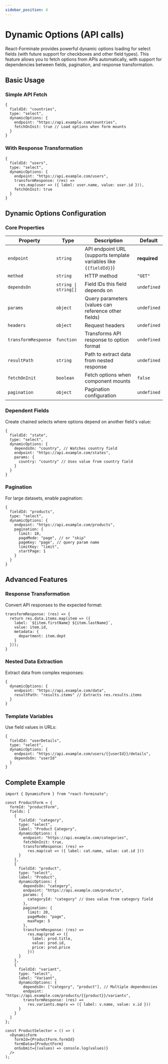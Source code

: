 ```yaml
---
sidebar_position: 4
---
```


# Dynamic Options (API calls)

React-Forminate provides powerful dynamic options loading for select fields (with future support for checkboxes and other field types). This feature allows you to fetch options from APIs automatically, with support for dependencies between fields, pagination, and response transformation.

## Basic Usage

### Simple API Fetch

```tsx
{
  fieldId: "countries",
  type: "select",
  dynamicOptions: {
    endpoint: "https://api.example.com/countries",
    fetchOnInit: true // Load options when form mounts
  }
}
```

### With Response Transformation
```tsx
{
  fieldId: "users",
  type: "select",
  dynamicOptions: {
    endpoint: "https://api.example.com/users",
    transformResponse: (res) => 
      res.map(user => ({ label: user.name, value: user.id })),
    fetchOnInit: true
  }
}
```

## Dynamic Options Configuration
### Core Properties
| Property           | Type                  | Description                                                             | Default     |
|--------------------|-----------------------|-------------------------------------------------------------------------|-------------|
| `endpoint`         | `string`              | API endpoint URL (supports template variables like `{{fieldId}}`)       | **required**|
| `method`           | `string`              | HTTP method                                                             | `"GET"`     |
| `dependsOn`        | `string \| string[]`  | Field IDs this field depends on                                         | `undefined` |
| `params`           | `object`              | Query parameters (values can reference other fields)                    | `undefined` |
| `headers`          | `object`              | Request headers                                                         | `undefined` |
| `transformResponse`| `function`            | Transforms API response to option format                                | `undefined` |
| `resultPath`       | `string`              | Path to extract data from nested response                               | `undefined` |
| `fetchOnInit`      | `boolean`             | Fetch options when component mounts                                     | `false`     |
| `pagination`       | `object`              | Pagination configuration                                                | `undefined` |


### Dependent Fields
Create chained selects where options depend on another field's value:
```tsx
{
  fieldId: "state",
  type: "select",
  dynamicOptions: {
    dependsOn: "country", // Watches country field
    endpoint: "https://api.example.com/states",
    params: {
      country: "country" // Uses value from country field
    }
  }
}
```

### Pagination
For large datasets, enable pagination:
```tsx
{
  fieldId: "products",
  type: "select",
  dynamicOptions: {
    endpoint: "https://api.example.com/products",
    pagination: {
      limit: 10,
      pageMode: "page", // or "skip"
      pageKey: "page", // query param name
      limitKey: "limit",
      startPage: 1
    }
  }
}
```

## Advanced Features
### Response Transformation
Convert API responses to the expected format:

```tsx
transformResponse: (res) => {
  return res.data.items.map(item => ({
    label: `${item.firstName} ${item.lastName}`,
    value: item.id,
    metadata: { 
      department: item.dept 
    }
  }));
}
```

### Nested Data Extraction
Extract data from complex responses:
```tsx
{
  dynamicOptions: {
    endpoint: "https://api.example.com/data",
    resultPath: "results.items" // Extracts res.results.items
  }
}
```

### Template Variables
Use field values in URLs:
```tsx
{
  fieldId: "userDetails",
  type: "select",
  dynamicOptions: {
    endpoint: "https://api.example.com/users/{{userId}}/details",
    dependsOn: "userId"
  }
}
```

## Complete Example
```tsx
import { DynamicForm } from "react-forminate";

const ProductForm = {
  formId: "productForm",
  fields: [
    {
      fieldId: "category",
      type: "select",
      label: "Product Category",
      dynamicOptions: {
        endpoint: "https://api.example.com/categories",
        fetchOnInit: true,
        transformResponse: (res) => 
          res.map(cat => ({ label: cat.name, value: cat.id }))
      }
    },
    {
      fieldId: "product",
      type: "select",
      label: "Product",
      dynamicOptions: {
        dependsOn: "category",
        endpoint: "https://api.example.com/products",
        params: {
          categoryId: "category" // Uses value from category field
        },
        pagination: {
          limit: 20,
          pageMode: "page",
          maxPage: 5
        },
        transformResponse: (res) => 
          res.map(prod => ({ 
            label: prod.title, 
            value: prod.id,
            price: prod.price 
          }))
      }
    },
    {
      fieldId: "variant",
      type: "select",
      label: "Variant",
      dynamicOptions: {
        dependsOn: ["category", "product"], // Multiple dependencies
        endpoint: "https://api.example.com/products/{{product}}/variants",
        transformResponse: (res) => 
          res.variants.map(v => ({ label: v.name, value: v.id }))
      }
    }
  ]
};

const ProductSelector = () => (
  <DynamicForm 
    formId={ProductForm.formId}
    formData={ProductForm}
    onSubmit={(values) => console.log(values)}
  />
);
```
